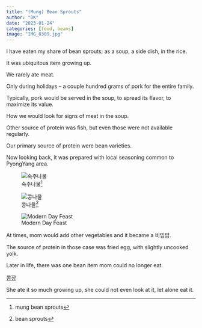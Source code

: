 ```yaml
---
title: "(Mung) Bean Sprouts"
author: "DK"
date: "2023-01-24"
categories: [food, beans]
image: "IMG_0309.jpg"
---
```


I have eaten my share of bean sprouts; as a soup, a side dish, in the rice.

It was ubiquitous item growing up.

We rarely ate meat.

Only during holidays -- a couple hundred grams of pork for the entire family.

Typically, pork would be served in the soup, to spread its flavor, to maximize its value.

How we would look for signs of meat in the soup.

Other source of protein was fish, but even those were not available regularly.

Our primary source of protein were bean varieties.

Now looking back, it was prepared with local seasoning common to PyongYang area.

![숙주나물^[mung bean sprouts]](IMG_4330.JPG)

![콩나물^[bean sprouts]](IMG_3134.JPG)

![Modern Day Feast](IMG_0897.JPG)

At times, mom would add other vegetables and it became a 비빔밥.

The source of protein in those case was fried egg, with slightly uncooked yolk.

Later in life, there was one bean item mom could no longer eat.

[콩장](http://encykorea.aks.ac.kr/Contents/Item/E0058655)

She ate it so much growing up, she could not even look at it, let alone eat it.
